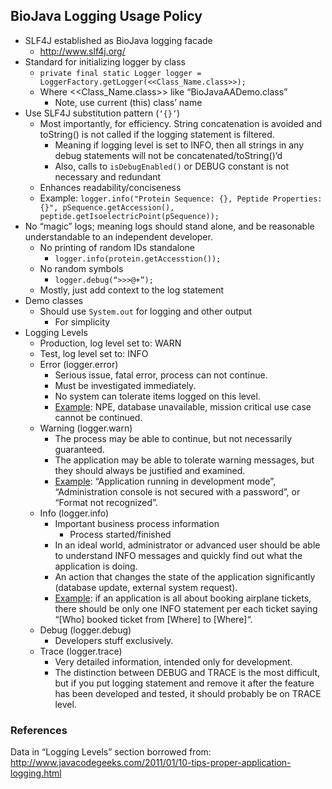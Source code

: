== BioJava Logging Usage Policy ==

* SLF4J established as BioJava logging facade
** http://www.slf4j.org/
* Standard for initializing logger by class
** <code>private final static Logger logger = LoggerFactory.getLogger(<<Class_Name.class>>);</code>
** Where <<Class_Name.class>> like “BioJavaAADemo.class”
*** Note, use current (this) class’ name
* Use SLF4J substitution pattern (<code>‘{}’</code>)
** Most importantly, for efficiency. String concatenation is avoided and toString() is not called if the logging statement is filtered.
*** Meaning if logging level is set to INFO, then all strings in any debug statements will not be concatenated/toString()’d
*** Also, calls to <code>isDebugEnabled()</code> or DEBUG constant is not necessary and redundant
** Enhances readability/conciseness
** Example:  <code>logger.info("Protein Sequence: {}, Peptide Properties: {}", pSequence.getAccession(), peptide.getIsoelectricPoint(pSequence));</code>
* No “magic” logs; meaning logs should stand alone, and be reasonable understandable to an independent developer.
** No printing of random IDs standalone
*** <code>logger.info(protein.getAccesstion());</code>
** No random symbols
*** <code>logger.debug(“>>>@+”);</code>
** Mostly, just add context to the log statement
* Demo classes
** Should use <code>System.out</code> for logging and other output
*** For simplicity
* Logging Levels
** Production, log level set to:  WARN
** Test, log level set to:  INFO
** Error (logger.error)
*** Serious issue, fatal error, process can not continue.
*** Must be investigated immediately.
*** No system can tolerate items logged on this level.
*** <u>Example</u>: NPE, database unavailable, mission critical use case cannot be continued.
** Warning (logger.warn)
*** The process may be able to continue, but not necessarily guaranteed.
*** The application may be able to tolerate warning messages, but they should always be justified and examined.
*** <u>Example</u>: “Application running in development mode”, “Administration console is not secured with a password”, or “Format not recognized”.
** Info (logger.info)
*** Important business process information
**** Process started/finished
*** In an ideal world, administrator or advanced user should be able to understand INFO messages and quickly find out what the application is doing.
*** An action that changes the state of the application significantly (database update, external system request).
*** <u>Example</u>: if an application is all about booking airplane tickets, there should be only one INFO statement per each ticket saying “[Who] booked ticket from [Where] to [Where]“.
** Debug (logger.debug)
*** Developers stuff exclusively.
** Trace (logger.trace)
*** Very detailed information, intended only for development.
*** The distinction between DEBUG and TRACE is the most difficult, but if you put logging statement and remove it after the feature has been developed and tested, it should probably be on TRACE level.

=== References ===

Data in “Logging Levels” section borrowed from: http://www.javacodegeeks.com/2011/01/10-tips-proper-application-logging.html